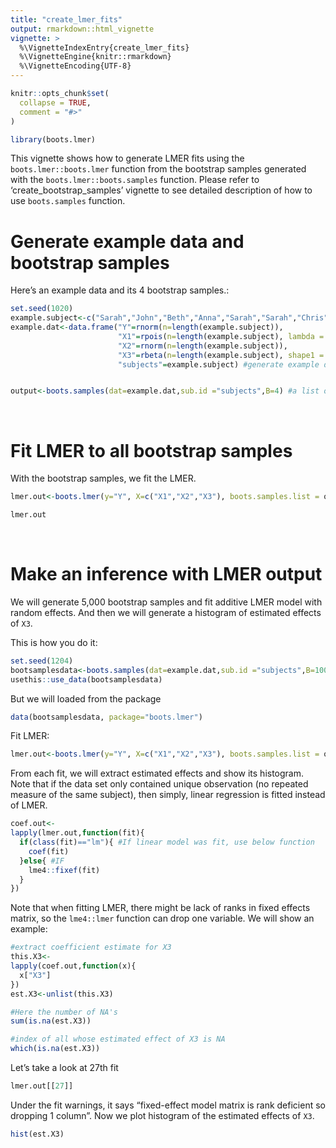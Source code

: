 ```yaml
---
title: "create_lmer_fits"
output: rmarkdown::html_vignette
vignette: >
  %\VignetteIndexEntry{create_lmer_fits}
  %\VignetteEngine{knitr::rmarkdown}
  %\VignetteEncoding{UTF-8}
---
```


```r
knitr::opts_chunk$set(
  collapse = TRUE,
  comment = "#>"
)

```

```r
library(boots.lmer)
```

This vignette shows how to generate LMER fits using the `boots.lmer::boots.lmer` function from the bootstrap samples generated with the `boots.lmer::boots.samples` function. Please refer to 'create_bootstrap_samples' vignette to see detailed description of how to use `boots.samples` function.

# Generate example data and bootstrap samples

Here's an example data and its 4 bootstrap samples.:
```r
set.seed(1020)
example.subject<-c("Sarah","John","Beth","Anna","Sarah","Sarah","Chris","Blake","John","Anna")
example.dat<-data.frame("Y"=rnorm(n=length(example.subject)),
                        "X1"=rpois(n=length(example.subject), lambda = 3),
                        "X2"=rnorm(n=length(example.subject)),
                        "X3"=rbeta(n=length(example.subject), shape1 = 3, shape2 = 0.5)+rnorm(length(example.subject), mean=6),
                        "subjects"=example.subject) #generate example data


output<-boots.samples(dat=example.dat,sub.id ="subjects",B=4) #a list of 4 bootstrap samples 

```


<br>

# Fit LMER to all bootstrap samples

With the bootstrap samples, we fit the LMER.
```r
lmer.out<-boots.lmer(y="Y", X=c("X1","X2","X3"), boots.samples.list = output)

lmer.out
```



<br>

# Make an inference with LMER output

We will generate 5,000 bootstrap samples and fit additive LMER model with random effects. And then we will generate a histogram of estimated effects of `X3`.

This is how you do it:

```r
set.seed(1204)
bootsamplesdata<-boots.samples(dat=example.dat,sub.id ="subjects",B=100)#change back to 5000 later
usethis::use_data(bootsamplesdata)
```

But we will loaded from the package

```r
data(bootsamplesdata, package="boots.lmer")
```

Fit LMER: 

```r
lmer.out<-boots.lmer(y="Y", X=c("X1","X2","X3"), boots.samples.list = output)
```


From each fit, we will extract estimated effects and show its histogram. Note that if the data set only contained unique observation (no repeated measure of the same subject), then simply, linear regression is fitted instead of LMER. 

```r
coef.out<-
lapply(lmer.out,function(fit){
  if(class(fit)=="lm"){ #If linear model was fit, use below function
    coef(fit)
  }else{ #IF 
    lme4::fixef(fit)
  }
})
```
Note that when fitting LMER, there might be lack of ranks in fixed effects matrix, so the `lme4::lmer` function can drop one variable. We will show an example:

```r

#extract coefficient estimate for X3
this.X3<-
lapply(coef.out,function(x){
  x["X3"]
})
est.X3<-unlist(this.X3)

#Here the number of NA's
sum(is.na(est.X3))

#index of all whose estimated effect of X3 is NA
which(is.na(est.X3)) 
```

Let's take a look at 27th fit

```r
lmer.out[[27]]
```

Under the fit warnings, it says "fixed-effect model matrix is rank deficient so dropping 1 column". Now we plot histogram of the estimated effects of `X3`.

```r
hist(est.X3)
```

